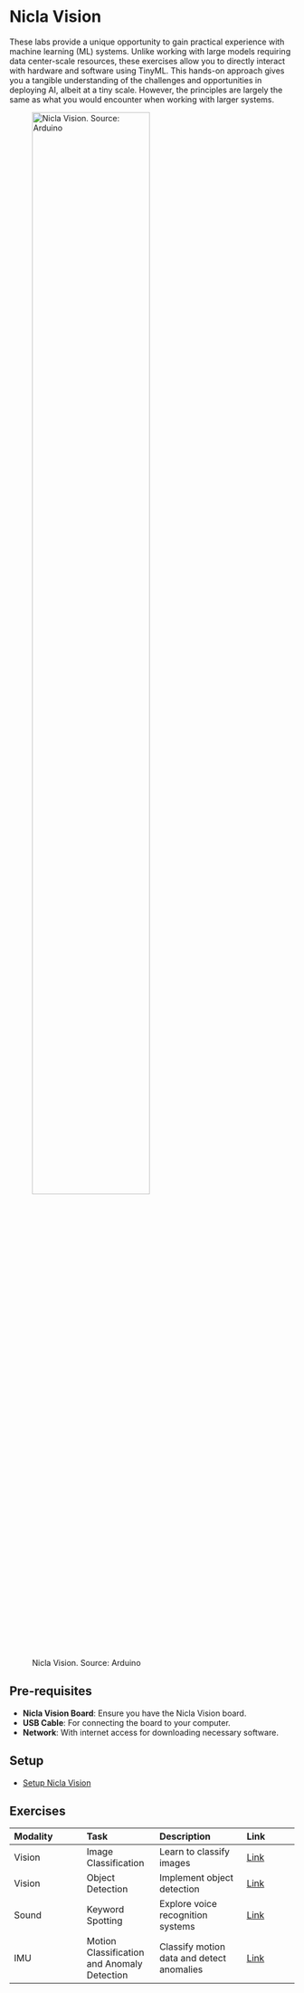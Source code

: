 # Nicla Vision {.unnumbered}

These labs provide a unique opportunity to gain practical experience with machine learning (ML) systems. Unlike working with large models requiring data center-scale resources, these exercises allow you to directly interact with hardware and software using TinyML. This hands-on approach gives you a tangible understanding of the challenges and opportunities in deploying AI, albeit at a tiny scale. However, the principles are largely the same as what you would encounter when working with larger systems.

![Nicla Vision. Source: Arduino](./images/jpg/nicla_vision_quarter.jpeg){width=70%}

## Pre-requisites {#sec-nicla-vision-prerequisites-466c}

- **Nicla Vision Board**: Ensure you have the Nicla Vision board.
- **USB Cable**: For connecting the board to your computer.
- **Network**: With internet access for downloading necessary software.

## Setup {#sec-nicla-vision-setup-4be3}

- [Setup Nicla Vision](./setup/setup.qmd)

## Exercises {#sec-nicla-vision-exercises-3ebf}

| **Modality** | **Task** | **Description** | **Link** |
|:--------------|:--------------|:-----------------|:----------|
| Vision       | Image Classification | Learn to classify images | [Link](./image_classification/image_classification.qmd) |
| Vision       | Object Detection     | Implement object detection | [Link](./object_detection/object_detection.qmd) |
| Sound        | Keyword Spotting                   | Explore voice recognition systems         | [Link](./kws/kws.qmd)                  |
| IMU          | Motion Classification and Anomaly Detection | Classify motion data and detect anomalies | [Link](./motion_classification/motion_classification.qmd) |
